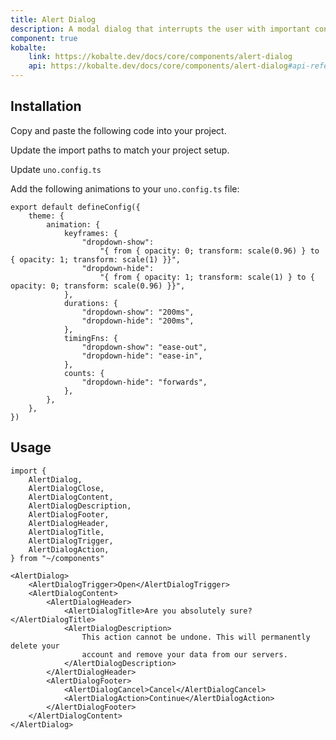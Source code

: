 ```yaml
---
title: Alert Dialog
description: A modal dialog that interrupts the user with important content and expects a response.
component: true
kobalte:
    link: https://kobalte.dev/docs/core/components/alert-dialog
    api: https://kobalte.dev/docs/core/components/alert-dialog#api-reference
---
```


<ComponentExample src="/src/components/examples/alert-dialog/demo.tsx">
	<AlertDialogDemo />
</ComponentExample>

## Installation

<Steps>

<Step>Copy and paste the following code into your project.</Step>

<ComponentSource src="/src/components/ui/alert-dialog.tsx" />

<Step>Update the import paths to match your project setup.</Step>

<Step>Update `uno.config.ts`</Step>

Add the following animations to your `uno.config.ts` file:

```tsx title="uno.config.ts" {3-21}
export default defineConfig({
	theme: {
		animation: {
			keyframes: {
				"dropdown-show":
					"{ from { opacity: 0; transform: scale(0.96) } to { opacity: 1; transform: scale(1) }}",
				"dropdown-hide":
					"{ from { opacity: 1; transform: scale(1) } to { opacity: 0; transform: scale(0.96) }}",
			},
			durations: {
				"dropdown-show": "200ms",
				"dropdown-hide": "200ms",
			},
			timingFns: {
				"dropdown-show": "ease-out",
				"dropdown-hide": "ease-in",
			},
			counts: {
				"dropdown-hide": "forwards",
			},
		},
	},
})
```

</Steps>

## Usage

```tsx
import {
	AlertDialog,
	AlertDialogClose,
	AlertDialogContent,
	AlertDialogDescription,
	AlertDialogFooter,
	AlertDialogHeader,
	AlertDialogTitle,
	AlertDialogTrigger,
	AlertDialogAction,
} from "~/components"
```

```tsx
<AlertDialog>
	<AlertDialogTrigger>Open</AlertDialogTrigger>
	<AlertDialogContent>
		<AlertDialogHeader>
			<AlertDialogTitle>Are you absolutely sure?</AlertDialogTitle>
			<AlertDialogDescription>
				This action cannot be undone. This will permanently delete your
				account and remove your data from our servers.
			</AlertDialogDescription>
		</AlertDialogHeader>
		<AlertDialogFooter>
			<AlertDialogCancel>Cancel</AlertDialogCancel>
			<AlertDialogAction>Continue</AlertDialogAction>
		</AlertDialogFooter>
	</AlertDialogContent>
</AlertDialog>
```
